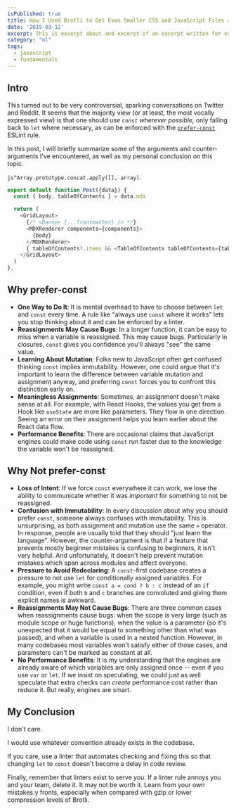 ```yaml
---
isPublished: true
title: How I Used Brotli to Get Even Smaller CSS and JavaScript Files at CDN Scale
date: '2019-03-12'
excerpt: This is excerpt about and excerpt of an excerpt written for excerpt
category: "ml"
tags: 
  - javascript
  - fundamentals
---
```


## Intro

This turned out to be very controversial, sparking conversations on Twitter and Reddit. It seems that the majority view (or at least, the most vocally expressed view) is that one should *use `const` wherever possible,* only falling back to `let` where necessary, as can be enforced with the [`prefer-const`](https://eslint.org/docs/rules/prefer-const) ESLint rule.

In this post, I will briefly summarize some of the arguments and counter-arguments I've encountered, as well as my personal conclusion on this topic.

`js^Array.prototype.concat.apply([], array)`.

```js
export default function Post({data}) {
  const { body, tableOfContents } = data.mdx

  return (
    <GridLayout>
      {/* <Banner {...frontmatter} /> */}
      <MDXRenderer components={components}>
        {body}
      </MDXRenderer>
      { tableOfContents?.items && <TableOfContents tableOfContents={tableOfContents.items}/> }
    </GridLayout>
  )
},
```

## Why prefer-const

* **One Way to Do It**: It is mental overhead to have to choose between `let` and `const` every time. A rule like "always use `const` where it works" lets you stop thinking about it and can be enforced by a linter.
* **Reassignments May Cause Bugs**: In a longer function, it can be easy to miss when a variable is reassigned. This may cause bugs. Particularly in closures, `const` gives you confidence you'll always "see" the same value.
* **Learning About Mutation**: Folks new to JavaScript often get confused thinking `const` implies immutability. However, one could argue that it's important to learn the difference between variable mutation and assignment anyway, and preferring `const` forces you to confront this distinction early on.
* **Meaningless Assignments**: Sometimes, an assignment doesn't make sense at all. For example, with React Hooks, the values you get from a Hook like `useState` are more like parameters. They flow in one direction. Seeing an error on their assignment helps you learn earlier about the React data flow.
* **Performance Benefits**: There are occasional claims that JavaScript engines could make code using `const` run faster due to the knowledge the variable won't be reassigned.

## Why Not prefer-const

* **Loss of Intent**: If we force `const` everywhere it can work, we lose the ability to communicate whether it was *important* for something to not be reassigned.
* **Confusion with Immutability**: In every discussion about why you should prefer `const`, someone always confuses with immutability. This is unsurprising, as both assignment and mutation use the same `=` operator. In response, people are usually told that they should "just learn the language". However, the counter-argument is that if a feature that prevents mostly beginner mistakes is confusing to beginners, it isn't very helpful. And unfortunately, it doesn't help prevent mutation mistakes which span across modules and affect everyone.
* **Pressure to Avoid Redeclaring**: A `const`-first codebase creates a pressure to not use `let` for conditionally assigned variables. For example, you might write `const a = cond ? b : c` instead of an `if` condition, even if both `b` and `c` branches are convoluted and giving them explicit names is awkward.
* **Reassignments May Not Cause Bugs**: There are three common cases when reassignments cause bugs: when the scope is very large (such as module scope or huge functions), when the value is a parameter (so it's unexpected that it would be equal to something other than what was passed), and when a variable is used in a nested function. However, in many codebases most variables won't satisfy either of those cases, and parameters can't be marked as constant at all.
* **No Performance Benefits**: It is my understanding that the engines are already aware of which variables are only assigned once -- even if you use `var` or `let`. If we insist on speculating, we could just as well speculate that extra checks can *create* performance cost rather than reduce it. But really, engines are smart.

## My Conclusion

I don't care.

I would use whatever convention already exists in the codebase.

If you care, use a linter that automates checking and fixing this so that changing `let` to `const` doesn't become a delay in code review.

Finally, remember that linters exist to serve *you*. If a linter rule annoys you and your team, delete it. It may not be worth it. Learn from your own mistakes.y fronts, especially when compared with gzip or lower compression levels of Brotli.